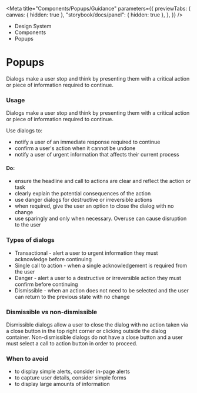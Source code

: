 
<Meta
	title="Components/Popups/Guidance"
	parameters={{
		previewTabs: {
			canvas: { hidden: true },
			"storybook/docs/panel": { hidden: true },
		},
	}}
/>

<div className="act-docs-container">
	<Masthead />
	<main className="act-body">
		<div className="act-flex act-flex-light-purple">
			<div className="act-flex__container act-flex__container-padding-trim">
				<div className="act-flex__grid">
					<div className="act-flex__row">
						<div className="act-col__cw-12">
							<div className="act-box">
								<div className="act-breadcrumbs">
									<ul className="act-breadcrumbs__container">
										<li className="act-breadcrumbs__crumb act-h6">
											<LinkTo className="act-breadcrumbs__crumb__link" kind="about-about--page">
												Design System <z className="fa-solid fa-angle-right"></z>
											</LinkTo>
										</li>
										<li className="act-breadcrumbs__crumb act-h6">
											<LinkTo className="act-breadcrumbs__crumb__link" kind="components-overview--page">
												Components <z className="fa-solid fa-angle-right"></z>
											</LinkTo>
										</li>
										<li className="act-breadcrumbs__crumb act-h6">
											<LinkTo className="act-breadcrumbs__crumb__link" kind="components-overview--pageoverview--page">
												Popups <z className="fa-solid fa-angle-right"></z>
											</LinkTo>
										</li>
									</ul>
								</div>
								<h1>Popups</h1>
								<p>Dialogs make a user stop and think by presenting them with a critical action or piece of information required to continue.</p>
							</div>
						</div>
					</div>
				</div>
			</div>
		</div>
		<div className="act-flex">
			<div className="act-flex__container">
				<div className="act-flex__grid">
					<div className="act-flex__row">
						<div className="act-col__cw-12">
							<div className="act-box">
								<h3>Usage</h3>
								<p>Dialogs make a user stop and think by presenting them with a critical action or piece of information required to continue.</p>
								<p>Use dialogs to:</p>
								<ul>
									<li>notify a user of an immediate response required to continue</li>
									<li>confirm a user's action when it cannot be undone</li>
									<li>notify a user of urgent information that affects their current process</li>
								</ul>
								<h4>Do:</h4>
								<ul>
									<li>ensure the headline and call to actions are clear and reflect the action or task</li>
									<li>clearly explain the potential consequences of the action</li>
									<li>use danger dialogs for destructive or irreversible actions</li>
									<li>when required, give the user an option to close the dialog with no change</li>
									<li>use sparingly and only when necessary. Overuse can cause disruption to the user</li>
								</ul>
							</div>
						</div>
					</div>
					<div className="act-flex__row">
						<div className="act-col__cw-12">
							<div className="act-box">
								<h3>Types of dialogs</h3>
								<ul>
									<li>Transactional - alert a user to urgent information they must acknowledge before continuing</li>
									<li>Single call to action - when a single acknowledgement is required from the user</li>
									<li>Danger - alert a user to a destructive or irreversible action they must confirm before continuing</li>
									<li>Dismissible - when an action does not need to be selected and the user can return to the previous state with no change</li>
								</ul>
							</div>
						</div>
					</div>
					<div className="act-flex__row">
						<div className="act-col__cw-12">
							<div className="act-box">
								<h3>Dismissible vs non-dismissible</h3>
								<p>
									Dismissible dialogs allow a user to close the dialog with no action taken via a close button in the top right corner or clicking outside the dialog container.
									Non-dismissible dialogs do not have a close button and a user must select a call to action button in order to proceed.
								</p>
							</div>
						</div>
					</div>
					<div className="act-flex__row">
						<div className="act-col__cw-12">
							<div className="act-box">
								<h3>When to avoid</h3>
								<ul>
									<li>to display simple alerts, consider in-page alerts</li>
									<li>to capture user details, consider simple forms</li>
									<li>to display large amounts of information</li>
								</ul>
							</div>
						</div>
					</div>
				</div>
			</div>
		</div>
	</main>
	<footer className="act-footer">
		<AoC />
		<Footer />
	</footer>
</div>
